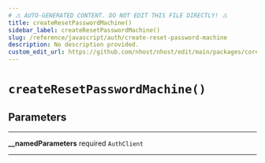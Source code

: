 ```yaml
---
# ⚠️ AUTO-GENERATED CONTENT. DO NOT EDIT THIS FILE DIRECTLY! ⚠️
title: createResetPasswordMachine()
sidebar_label: createResetPasswordMachine()
slug: /reference/javascript/auth/create-reset-password-machine
description: No description provided.
custom_edit_url: https://github.com/nhost/nhost/edit/main/packages/core/src/machines/reset-password.ts#L28
---
```


# `createResetPasswordMachine()`

## Parameters

---

**<span className="parameter-name">\_\_namedParameters</span>** <span className="optional-status">required</span> `AuthClient`

---
